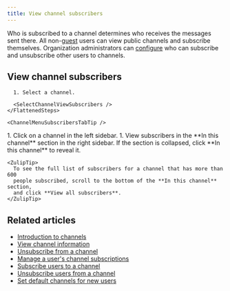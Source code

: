 ```yaml
---
title: View channel subscribers
---
```



Who is subscribed to a channel determines who receives the messages sent there.
All non-[guest](/help/guest-users) users can view public channels and subscribe
themselves. Organization administrators can
[configure](/help/configure-who-can-invite-to-channels) who can subscribe and
unsubscribe other users to channels.

## View channel subscribers

<Tabs>
  <TabItem label="Via channel settings">
    <FlattenedSteps>
      <NavigationSteps target="relative/channel/all" />

      1. Select a channel.

      <SelectChannelViewSubscribers />
    </FlattenedSteps>

    <ChannelMenuSubscribersTabTip />
  </TabItem>

  <TabItem label="Via left sidebar">
    <Steps>
      1. Click on a channel in the left sidebar.
      1. View subscribers in the **In this channel** section in the right sidebar. If
         the section is collapsed, click **In this channel** to reveal it.
    </Steps>

    <ZulipTip>
      To see the full list of subscribers for a channel that has more than 600
      people subscribed, scroll to the bottom of the **In this channel** section,
      and click **View all subscribers**.
    </ZulipTip>
  </TabItem>
</Tabs>

## Related articles

* [Introduction to channels](/help/introduction-to-channels)
* [View channel information](/help/view-channel-information)
* [Unsubscribe from a channel](/help/unsubscribe-from-a-channel)
* [Manage a user's channel subscriptions](/help/manage-user-channel-subscriptions)
* [Subscribe users to a channel](/help/subscribe-users-to-a-channel)
* [Unsubscribe users from a channel](/help/unsubscribe-users-from-a-channel)
* [Set default channels for new users](/help/set-default-channels-for-new-users)
